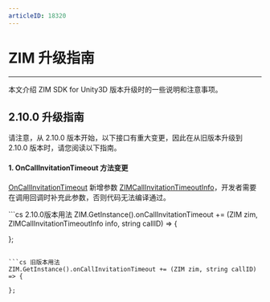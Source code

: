 ```yaml
---
articleID: 18320
---
```


# ZIM 升级指南

- - -

本文介绍 ZIM SDK for Unity3D 版本升级时的一些说明和注意事项。

<a id="2_10_0"></a>

## 2.10.0 升级指南

<Warning title="注意">
请注意，从 2.10.0 版本开始，以下接口有重大变更，因此在从旧版本升级到 2.10.0 版本时，请您阅读以下指南。
</Warning>

#### 1. OnCallInvitationTimeout 方法变更

[OnCallInvitationTimeout](@OnCallInvitationTimeout) 新增参数 [ZIMCallInvitationTimeoutInfo](@-ZIMCallInvitationTimeoutInfo)，开发者需要在调用回调时补充此参数，否则代码无法编译通过。

<CodeGroup>
```cs 2.10.0版本用法
ZIM.GetInstance().onCallInvitationTimeout += (ZIM zim, ZIMCallInvitationTimeoutInfo info, string callID) => {

};
```

```cs 旧版本用法
ZIM.GetInstance().onCallInvitationTimeout += (ZIM zim, string callID) => {

};
```
</CodeGroup>